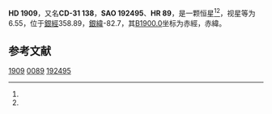 {{Starbox begin
| name = HD 1909
}}
{{Starbox observe
| epoch = [[J2000.0|J2000.0]]
| constell = {{星座名待查}}<ref name=SIMBAD>{{cite web
 | url=http://simbad.u-strasbg.fr/simbad/sim-id?Ident=HR+89
 | title =Pulsating variable Star
 | publisher=Centre de Données astronomiques de Strasbourg
 | work=SIMBAD
 | accessdate=2012-07-13}}</ref><ref name=DATA>{{cite web
 | url=http://vizier.u-strasbg.fr/viz-bin/VizieR-5?-out.add=.&-source=5050&-corr=PK=HR&-out.max=9999&HR=89
 | title=VizieR Detailed Page
 | accessdate=2012-07-13
 | archive-date=2016-03-04
 | archive-url=https://web.archive.org/web/20160304233431/http://vizier.u-strasbg.fr/viz-bin/VizieR-5?-out.add=.&-source=5050&-corr=PK=HR&-out.max=9999&HR=89
 | dead-url=no
 }}</ref>
| 星官 = 
| ra = {{RA|0|23|12.6}}<ref name=SIMBAD /><ref name=DATA />
| dec = {{DEC|-31|2|10}}<ref name=SIMBAD /><ref name=DATA />
| appmag_v = 6.55<ref name=SIMBAD /><ref name=DATA />
}}
{{Starbox character
| class = B9IVMn<ref name=SIMBAD /><ref name=DATA />
| b-v = 0<ref name=SIMBAD /><ref name=DATA />
| u-b = -0.31<ref name=SIMBAD /><ref name=DATA />
| r-i = <ref name=SIMBAD /><ref name=DATA />
| variable = 
}}
{{Starbox astrometry
| radial_v = -0.31
| prop_mo_ra = 1
| parallax = 
| p_error = 
}}
{{Starbox catalog
| names =CD-31 138，[[SAO星表|SAO]] 192495，[[HD星表|HD]] 1909，[[HR星表|HR]] 89}}
{{Starbox reference |Simbad=HR+89}}
{{Starbox end}}

'''HD 1909'''，又名'''CD-31 138'''，'''SAO 192495'''、'''HR 89'''，是一颗恒星<ref name=SIMBAD /><ref name=DATA />，视星等为6.55，位于[[銀道座標系|銀經]]358.89，[[銀道座標系|銀緯]]-82.7，其[[B1900.0|B1900.0]]坐标为赤經{{RA|0|18|12.3}}，赤緯{{DEC|-31|-82.7|26}}。

== 参考文献 ==
{{reflist}}

{{star-stub}}

[[Category:HD和HDE天體|1909]]
[[Category:HR天體|0089]]
[[Category:SAO天體|192495]]
